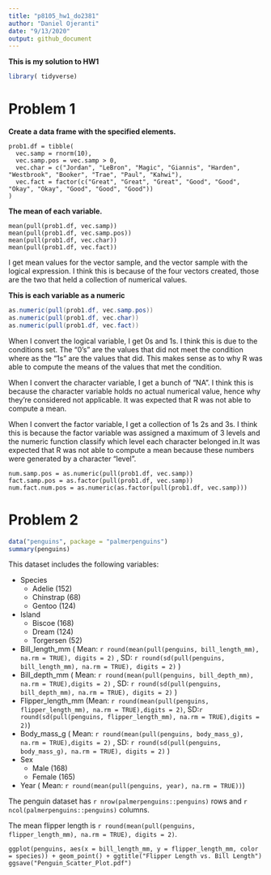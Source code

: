 ```yaml
---
title: "p8105_hw1_do2381"
author: "Daniel Ojeranti"
date: "9/13/2020"
output: github_document
---
```


**This is my solution to HW1**

```r

library( tidyverse)

```
# Problem 1

**Create a data frame with the specified elements.**

```Create

prob1.df = tibble(
  vec.samp = rnorm(10),
  vec.samp.pos = vec.samp > 0,
  vec.char = c("Jordan", "LeBron", "Magic", "Giannis", "Harden", "Westbrook", "Booker", "Trae", "Paul", "Kahwi"),
  vec.fact = factor(c("Great", "Great", "Great", "Good", "Good", "Okay", "Okay", "Good", "Good", "Good"))
)
```

**The mean of each variable.**

```Mean
mean(pull(prob1.df, vec.samp))
mean(pull(prob1.df, vec.samp.pos))
mean(pull(prob1.df, vec.char))
mean(pull(prob1.df, vec.fact))
```

I get mean values for the vector sample, and the vector sample with the logical expression. I think this is because of the four vectors created, those are the two that held a collection of numerical values. 

**This is each variable as a numeric**

```As

as.numeric(pull(prob1.df, vec.samp.pos))
as.numeric(pull(prob1.df, vec.char))
as.numeric(pull(prob1.df, vec.fact))
```

When I convert the logical variable, I get 0s and 1s. I think this is due to the conditions set. The "0's" are the values that did not meet the condition where as the "1s" are the values that did. This makes sense as to why R was able to compute the means of the values that met the condition.

When I convert the character variable, I get a bunch of "NA". I think this is because the character variable holds no actual numerical value, hence why they're considered not applicable. It was expected that R was not able to compute a mean.

When I convert the factor variable, I get a collection of 1s 2s and 3s. I think this is because the factor variable was assigned a maximum of 3 levels and the numeric function classify which level each character belonged in.It was expected that R was not able to compute a mean because these numbers were generated by a character "level".



```SecondChunk

num.samp.pos = as.numeric(pull(prob1.df, vec.samp))
fact.samp.pos = as.factor(pull(prob1.df, vec.samp))
num.fact.num.pos = as.numeric(as.factor(pull(prob1.df, vec.samp)))

```


# Problem 2


```r
data("penguins", package = "palmerpenguins")
summary(penguins)
```

This dataset includes the following variables:

* Species
  * Adelie (152)
  * Chinstrap (68)
  * Gentoo (124)
* Island
  * Biscoe (168)
  * Dream (124)
  * Torgersen (52)
  
* Bill_length_mm ( Mean: `r round(mean(pull(penguins, bill_length_mm), na.rm = TRUE), digits = 2)` , SD: `r round(sd(pull(penguins, bill_length_mm), na.rm = TRUE), digits = 2)` )
* Bill_depth_mm ( Mean: `r round(mean(pull(penguins, bill_depth_mm), na.rm = TRUE),digits = 2)` , SD: `r round(sd(pull(penguins, bill_depth_mm), na.rm = TRUE), digits = 2)` )
* Flipper_length_mm (Mean: `r round(mean(pull(penguins, flipper_length_mm), na.rm = TRUE),digits = 2)`, SD:`r round(sd(pull(penguins, flipper_length_mm), na.rm = TRUE),digits = 2)`)
* Body_mass_g ( Mean: `r round(mean(pull(penguins, body_mass_g), na.rm = TRUE),digits = 2)` , SD: `r round(sd(pull(penguins, body_mass_g), na.rm = TRUE), digits = 2)` )
* Sex
  * Male (168)
  * Female (165)
* Year ( Mean: `r round(mean(pull(penguins, year), na.rm = TRUE))`)


The penguin dataset has `r nrow(palmerpenguins::penguins)` rows and `r ncol(palmerpenguins::penguins)` columns.

The mean flipper length is `r round(mean(pull(penguins, flipper_length_mm), na.rm = TRUE), digits = 2)`.

```Scatterplot
ggplot(penguins, aes(x = bill_length_mm, y = flipper_length_mm, color = species)) + geom_point() + ggtitle("Flipper Length vs. Bill Length")
ggsave("Penguin_Scatter_Plot.pdf")
```



